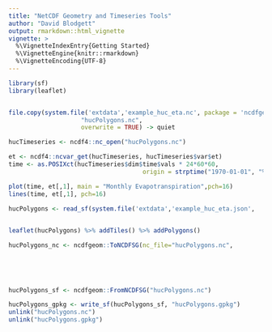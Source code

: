 ```yaml
---
title: "NetCDF Geometry and Timeseries Tools"
author: "David Blodgett"
output: rmarkdown::html_vignette
vignette: >
  %\VignetteIndexEntry{Getting Started}
  %\VignetteEngine{knitr::rmarkdown}
  %\VignetteEncoding{UTF-8}
---
```


```r
library(sf)
library(leaflet)


file.copy(system.file('extdata','example_huc_eta.nc', package = 'ncdfgeom'), 
					"hucPolygons.nc", 
					overwrite = TRUE) -> quiet

hucTimeseries <- ncdf4::nc_open("hucPolygons.nc")

et <- ncdf4::ncvar_get(hucTimeseries, hucTimeseries$var$et)
time <- as.POSIXct(hucTimeseries$dim$time$vals * 24*60*60, 
									 origin = strptime("1970-01-01", "%Y-%m-%d"))

plot(time, et[,1], main = "Monthly Evapotranspiration",pch=16)
lines(time, et[,1], pch=16)

hucPolygons <- read_sf(system.file('extdata','example_huc_eta.json', 
																					package = 'ncdfgeom'))

leaflet(hucPolygons) %>% addTiles() %>% addPolygons()

hucPolygons_nc <- ncdfgeom::ToNCDFSG(nc_file="hucPolygons.nc", 
																			 geomData = hucPolygons, 
																			 instance_names = hucPolygons$HUC12, 
																			 instance_dim_name = "station", 
																			 variables = hucTimeseries$var)

hucPolygons_sf <- ncdfgeom::FromNCDFSG("hucPolygons.nc")

hucPolygons_gpkg <- write_sf(hucPolygons_sf, "hucPolygons.gpkg")
unlink("hucPolygons.nc")
unlink("hucPolygons.gpkg")
```
